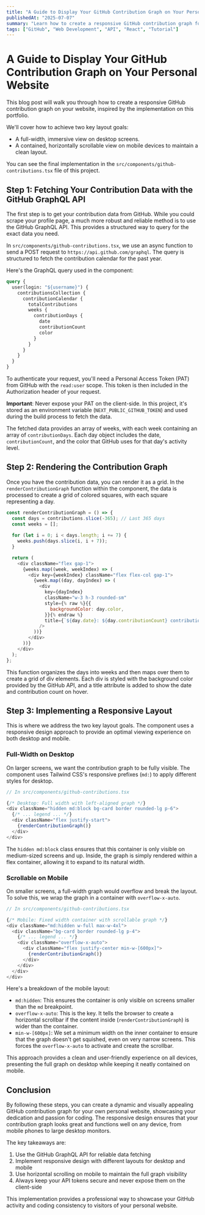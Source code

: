 ---
title: "A Guide to Display Your GitHub Contribution Graph on Your Personal Website"
publishedAt: "2025-07-07"
summary: "Learn how to create a responsive GitHub contribution graph for your personal website using the GitHub GraphQL API, with full-width desktop display and mobile-friendly horizontal scrolling."
tags: ["GitHub", "Web Development", "API", "React", "Tutorial"]
---

# A Guide to Display Your GitHub Contribution Graph on Your Personal Website

This blog post will walk you through how to create a responsive GitHub contribution graph on your website, inspired by the implementation on this portfolio.

We'll cover how to achieve two key layout goals:

- A full-width, immersive view on desktop screens.
- A contained, horizontally scrollable view on mobile devices to maintain a clean layout.

You can see the final implementation in the `src/components/github-contributions.tsx` file of this project.

## Step 1: Fetching Your Contribution Data with the GitHub GraphQL API

The first step is to get your contribution data from GitHub. While you could scrape your profile page, a much more robust and reliable method is to use the GitHub GraphQL API. This provides a structured way to query for the exact data you need.

In `src/components/github-contributions.tsx`, we use an async function to send a POST request to `https://api.github.com/graphql`. The query is structured to fetch the contribution calendar for the past year.

Here's the GraphQL query used in the component:

```graphql
query {
  user(login: "${username}") {
    contributionsCollection {
      contributionCalendar {
        totalContributions
        weeks {
          contributionDays {
            date
            contributionCount
            color
          }
        }
      }
    }
  }
}
```

To authenticate your request, you'll need a Personal Access Token (PAT) from GitHub with the `read:user` scope. This token is then included in the Authorization header of your request.

**Important**: Never expose your PAT on the client-side. In this project, it's stored as an environment variable (`NEXT_PUBLIC_GITHUB_TOKEN`) and used during the build process to fetch the data.

The fetched data provides an array of weeks, with each week containing an array of `contributionDays`. Each day object includes the date, `contributionCount`, and the color that GitHub uses for that day's activity level.

## Step 2: Rendering the Contribution Graph

Once you have the contribution data, you can render it as a grid. In the `renderContributionGraph` function within the component, the data is processed to create a grid of colored squares, with each square representing a day.

```javascript
const renderContributionGraph = () => {
  const days = contributions.slice(-365); // Last 365 days
  const weeks = [];
  
  for (let i = 0; i < days.length; i += 7) {
    weeks.push(days.slice(i, i + 7));
  }

  return (
    <div className="flex gap-1">
      {weeks.map((week, weekIndex) => (
        <div key={weekIndex} className="flex flex-col gap-1">
          {week.map((day, dayIndex) => (
            <div
              key={dayIndex}
              className="w-3 h-3 rounded-sm"
              style={% raw %}{{
                backgroundColor: day.color,
              }}{% endraw %}
              title={`${day.date}: ${day.contributionCount} contributions`}
            />
          ))}
        </div>
      ))}
    </div>
  );
};
```

This function organizes the days into weeks and then maps over them to create a grid of div elements. Each div is styled with the background color provided by the GitHub API, and a title attribute is added to show the date and contribution count on hover.

## Step 3: Implementing a Responsive Layout

This is where we address the two key layout goals. The component uses a responsive design approach to provide an optimal viewing experience on both desktop and mobile.

### Full-Width on Desktop

On larger screens, we want the contribution graph to be fully visible. The component uses Tailwind CSS's responsive prefixes (`md:`) to apply different styles for desktop.

```javascript
// In src/components/github-contributions.tsx

{/* Desktop: Full width with left-aligned graph */}
<div className="hidden md:block bg-card border rounded-lg p-6">
  {/* ... legend ... */}
  <div className="flex justify-start">
    {renderContributionGraph()}
  </div>
</div>
```

The `hidden md:block` class ensures that this container is only visible on medium-sized screens and up. Inside, the graph is simply rendered within a flex container, allowing it to expand to its natural width.

### Scrollable on Mobile

On smaller screens, a full-width graph would overflow and break the layout. To solve this, we wrap the graph in a container with `overflow-x-auto`.

```javascript
// In src/components/github-contributions.tsx

{/* Mobile: Fixed width container with scrollable graph */}
<div className="md:hidden w-full max-w-4xl">
  <div className="bg-card border rounded-lg p-4">
    {/* ... legend ... */}
    <div className="overflow-x-auto">
      <div className="flex justify-center min-w-[600px]">
        {renderContributionGraph()}
      </div>
    </div>
  </div>
</div>
```

Here's a breakdown of the mobile layout:

- `md:hidden`: This ensures the container is only visible on screens smaller than the `md` breakpoint.
- `overflow-x-auto`: This is the key. It tells the browser to create a horizontal scrollbar if the content inside (`renderContributionGraph`) is wider than the container.
- `min-w-[600px]`: We set a minimum width on the inner container to ensure that the graph doesn't get squished, even on very narrow screens. This forces the `overflow-x-auto` to activate and create the scrollbar.

This approach provides a clean and user-friendly experience on all devices, presenting the full graph on desktop while keeping it neatly contained on mobile.

## Conclusion

By following these steps, you can create a dynamic and visually appealing GitHub contribution graph for your own personal website, showcasing your dedication and passion for coding. The responsive design ensures that your contribution graph looks great and functions well on any device, from mobile phones to large desktop monitors.

The key takeaways are:
1. Use the GitHub GraphQL API for reliable data fetching
2. Implement responsive design with different layouts for desktop and mobile
3. Use horizontal scrolling on mobile to maintain the full graph visibility
4. Always keep your API tokens secure and never expose them on the client-side

This implementation provides a professional way to showcase your GitHub activity and coding consistency to visitors of your personal website. 